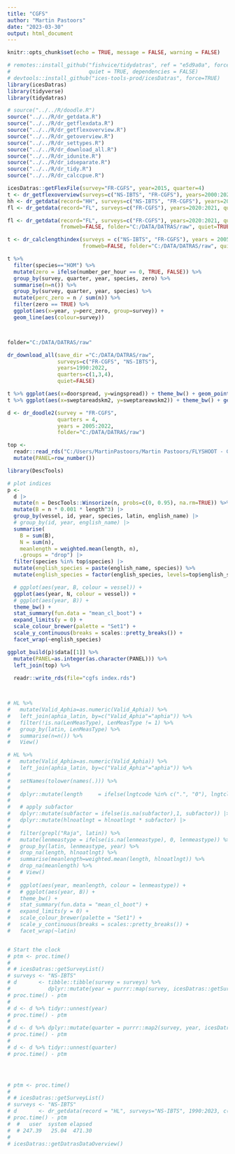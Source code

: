 ```yaml
---
title: "CGFS"
author: "Martin Pastoors"
date: "2023-03-30"
output: html_document
---
```


```r
knitr::opts_chunk$set(echo = TRUE, message = FALSE, warning = FALSE)
```

```r
# remotes::install_github("fishvice/tidydatras", ref = "e5d9a0a", force = TRUE, 
#                         quiet = TRUE, dependencies = FALSE)
# devtools::install_github("ices-tools-prod/icesDatras", force=TRUE)
library(icesDatras)
library(tidyverse)
library(tidydatras)

# source("../../R/doodle.R")
source("../../R/dr_getdata.R")
source("../../R/dr_getflexdata.R")
source("../../R/dr_getflexoverview.R")
source("../../R/dr_getoverview.R")
source("../../R/dr_settypes.R")
source("../../R/dr_download_all.R")
source("../../R/dr_idunite.R")
source("../../R/dr_idseparate.R")
source("../../R/dr_tidy.R")
source("../../R/dr_calccpue.R")

icesDatras::getFlexFile(survey="FR-CGFS", year=2015, quarter=4)
t <- dr_getflexoverview(surveys=c("NS-IBTS", "FR-CGFS"), years=2000:2022, quarters=c(1,3,4))
hh <- dr_getdata(record="HH", surveys=c("NS-IBTS", "FR-CGFS"), years=2000:2022, quarters=c(1,3,4), quiet=TRUE)
fl <- dr_getdata(record="FL", surveys=c("FR-CGFS"), years=2020:2021, quarters=c(4), quiet=TRUE)

fl <- dr_getdata(record="FL", surveys=c("FR-CGFS"), years=2020:2021, quarters=c(4), 
                 fromweb=FALSE, folder="C:/DATA/DATRAS/raw", quiet=TRUE)

t <- dr_calclengthindex(surveys = c("NS-IBTS", "FR-CGFS"), years = 2005:2022, quarters=c(1,4),
                        fromweb=FALSE, folder="C:/DATA/DATRAS/raw", quiet=TRUE)

t %>% 
  filter(species=="HOM") %>% 
  mutate(zero = ifelse(number_per_hour == 0, TRUE, FALSE)) %>% 
  group_by(survey, quarter, year, species, zero) %>% 
  summarise(n=n()) %>% 
  group_by(survey, quarter, year, species) %>% 
  mutate(perc_zero = n / sum(n)) %>% 
  filter(zero == TRUE) %>% 
  ggplot(aes(x=year, y=perc_zero, group=survey)) +
  geom_line(aes(colour=survey))



folder="C:/DATA/DATRAS/raw"

dr_download_all(save_dir ="C:/DATA/DATRAS/raw", 
                surveys=c("FR-CGFS", "NS-IBTS"), 
                years=1990:2022, 
                quarters=c(1,3,4), 
                quiet=FALSE)

t %>% ggplot(aes(x=doorspread, y=wingspread)) + theme_bw() + geom_point()
t %>% ggplot(aes(x=sweptareadskm2, y=sweptareawskm2)) + theme_bw() + geom_point()

```

```r
d <- dr_doodle2(survey = "FR-CGFS",
                quarters = 4,
                years = 2005:2022,
                folder="C:/DATA/DATRAS/raw")

```

```r
top <- 
  readr::read_rds("C:/Users/MartinPastoors/Martin Pastoors/FLYSHOOT - General/rdata/top_27.7.d-27.7.e.rds")  %>% 
  mutate(PANEL=row_number())

```

```r
library(DescTools)

# plot indices
p <-
  d |> 
  mutate(n = DescTools::Winsorize(n, probs=c(0, 0.95), na.rm=TRUE)) %>%
  mutate(B = n * 0.001 * length^3) |> 
  group_by(vessel, id, year, species, latin, english_name) |>
  # group_by(id, year, english_name) |> 
  summarise(
    B = sum(B), 
    N = sum(n),
    meanlength = weighted.mean(length, n), 
    .groups = "drop") |> 
  filter(species %in% top$species) |> 
  mutate(english_species = paste(english_name, species)) %>% 
  mutate(english_species = factor(english_species, levels=top$english_species)) %>% 

  # ggplot(aes(year, B, colour = vessel)) +
  ggplot(aes(year, N, colour = vessel)) +
  # ggplot(aes(year, B)) +
  theme_bw() +
  stat_summary(fun.data = "mean_cl_boot") +
  expand_limits(y = 0) +
  scale_colour_brewer(palette = "Set1") +
  scale_y_continuous(breaks = scales::pretty_breaks()) +
  facet_wrap(~english_species)

ggplot_build(p)$data[[1]] %>% 
  mutate(PANEL=as.integer(as.character(PANEL))) %>% 
  left_join(top) %>% 
  
  readr::write_rds(file="cgfs index.rds")



# HL %>% 
#   mutate(Valid_Aphia=as.numeric(Valid_Aphia)) %>% 
#   left_join(aphia_latin, by=c("Valid_Aphia"="aphia")) %>% 
#   filter(!is.na(LenMeasType), LenMeasType != 1) %>% 
#   group_by(latin, LenMeasType) %>% 
#   summarise(n=n()) %>% 
#   View()

# HL %>% 
#   mutate(Valid_Aphia=as.numeric(Valid_Aphia)) %>% 
#   left_join(aphia_latin, by=c("Valid_Aphia"="aphia")) %>% 
#   
#   setNames(tolower(names(.))) %>% 
#   
#   dplyr::mutate(length     = ifelse(lngtcode %in% c(".", "0"), lngtclass / 10, lngtclass)) |>
# 
#   # apply subfactor
#   dplyr::mutate(subfactor = ifelse(is.na(subfactor),1, subfactor)) |>
#   dplyr::mutate(hlnoatlngt = hlnoatlngt * subfactor) |>
#   
#   filter(grepl("Raja", latin)) %>%
#   mutate(lenmeastype = ifelse(is.na(lenmeastype), 0, lenmeastype)) %>% 
#   group_by(latin, lenmeastype, year) %>%
#   drop_na(length, hlnoatlngt) %>% 
#   summarise(meanlength=weighted.mean(length, hlnoatlngt)) %>% 
#   drop_na(meanlength) %>% 
#   # View()
#   
#   ggplot(aes(year, meanlength, colour = lenmeastype)) +
#   # ggplot(aes(year, B)) +
#   theme_bw() +
#   stat_summary(fun.data = "mean_cl_boot") +
#   expand_limits(y = 0) +
#   scale_colour_brewer(palette = "Set1") +
#   scale_y_continuous(breaks = scales::pretty_breaks()) +
#   facet_wrap(~latin)


# Start the clock
# ptm <- proc.time()
#   
# # icesDatras::getSurveyList()
# surveys <- "NS-IBTS"
# d       <- tibble::tibble(survey = surveys) %>% 
#            dplyr::mutate(year = purrr::map(survey, icesDatras::getSurveyYearList)) 
# proc.time() - ptm
# 
# d <- d %>% tidyr::unnest(year) 
# proc.time() - ptm
# 
# d <- d %>% dplyr::mutate(quarter = purrr::map2(survey, year, icesDatras::getSurveyYearQuarterList)) 
# proc.time() - ptm
# 
# d <- d %>% tidyr::unnest(quarter)
# proc.time() - ptm




# ptm <- proc.time()
#   
# # icesDatras::getSurveyList()
# surveys <- "NS-IBTS"
# d       <- dr_getdata(record = "HL", surveys="NS-IBTS", 1990:2023, c(1,3), quiet=TRUE)
# proc.time() - ptm
#  #   user  system elapsed 
#  # 247.39   25.04  471.30 
# 
# icesDatras::getDatrasDataOverview()


```

